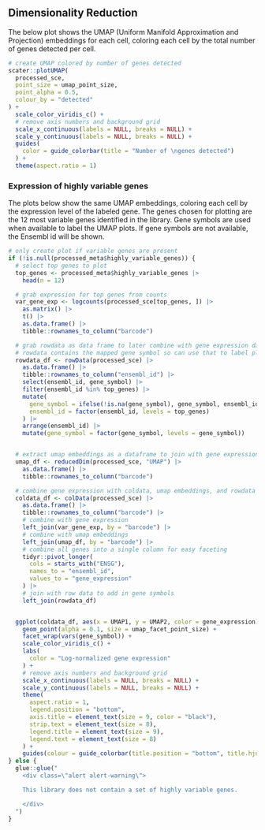 ## Dimensionality Reduction

The below plot shows the UMAP (Uniform Manifold Approximation and Projection) embeddings for each cell, coloring each cell by the total number of genes detected per cell.

```r
# create UMAP colored by number of genes detected
scater::plotUMAP(
  processed_sce,
  point_size = umap_point_size,
  point_alpha = 0.5,
  colour_by = "detected"
) +
  scale_color_viridis_c() +
  # remove axis numbers and background grid
  scale_x_continuous(labels = NULL, breaks = NULL) +
  scale_y_continuous(labels = NULL, breaks = NULL) +
  guides(
    color = guide_colorbar(title = "Number of \ngenes detected")
  ) +
  theme(aspect.ratio = 1)
```

### Expression of highly variable genes

The plots below show the same UMAP embeddings, coloring each cell by the expression level of the labeled gene.
The genes chosen for plotting are the 12 most variable genes identified in the library.
Gene symbols are used when available to label the UMAP plots.
If gene symbols are not available, the Ensembl id will be shown.

```r
# only create plot if variable genes are present
if (!is.null(processed_meta$highly_variable_genes)) {
  # select top genes to plot
  top_genes <- processed_meta$highly_variable_genes |>
    head(n = 12)

  # grab expression for top genes from counts
  var_gene_exp <- logcounts(processed_sce[top_genes, ]) |>
    as.matrix() |>
    t() |>
    as.data.frame() |>
    tibble::rownames_to_column("barcode")

  # grab rowdata as data frame to later combine with gene expression data
  # rowdata contains the mapped gene symbol so can use that to label plots instead of ensembl gene id from rownames
  rowdata_df <- rowData(processed_sce) |>
    as.data.frame() |>
    tibble::rownames_to_column("ensembl_id") |>
    select(ensembl_id, gene_symbol) |>
    filter(ensembl_id %in% top_genes) |>
    mutate(
      gene_symbol = ifelse(!is.na(gene_symbol), gene_symbol, ensembl_id),
      ensembl_id = factor(ensembl_id, levels = top_genes)
    ) |>
    arrange(ensembl_id) |>
    mutate(gene_symbol = factor(gene_symbol, levels = gene_symbol))


  # extract umap embeddings as a dataframe to join with gene expression and coldata for plotting
  umap_df <- reducedDim(processed_sce, "UMAP") |>
    as.data.frame() |>
    tibble::rownames_to_column("barcode")

  # combine gene expression with coldata, umap embeddings, and rowdata and create data frame to use for plotting
  coldata_df <- colData(processed_sce) |>
    as.data.frame() |>
    tibble::rownames_to_column("barcode") |>
    # combine with gene expression
    left_join(var_gene_exp, by = "barcode") |>
    # combine with umap embeddings
    left_join(umap_df, by = "barcode") |>
    # combine all genes into a single column for easy faceting
    tidyr::pivot_longer(
      cols = starts_with("ENSG"),
      names_to = "ensembl_id",
      values_to = "gene_expression"
    ) |>
    # join with row data to add in gene symbols
    left_join(rowdata_df)


  ggplot(coldata_df, aes(x = UMAP1, y = UMAP2, color = gene_expression)) +
    geom_point(alpha = 0.1, size = umap_facet_point_size) +
    facet_wrap(vars(gene_symbol)) +
    scale_color_viridis_c() +
    labs(
      color = "Log-normalized gene expression"
    ) +
    # remove axis numbers and background grid
    scale_x_continuous(labels = NULL, breaks = NULL) +
    scale_y_continuous(labels = NULL, breaks = NULL) +
    theme(
      aspect.ratio = 1,
      legend.position = "bottom",
      axis.title = element_text(size = 9, color = "black"),
      strip.text = element_text(size = 8),
      legend.title = element_text(size = 9),
      legend.text = element_text(size = 8)
    ) +
    guides(colour = guide_colorbar(title.position = "bottom", title.hjust = 0.5))
} else {
  glue::glue("
    <div class=\"alert alert-warning\">

    This library does not contain a set of highly variable genes.

    </div>
  ")
}
```

